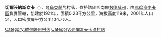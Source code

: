 {{coord|47|23|41|N|29|38|24|E|scale:30000|display=title}}

'''切爾沃納斯京卡'''（{{lang-uk|Червона Стінка}}），是[[烏克蘭|烏克蘭]]的村落，位於該國西南部[[敖德薩州|敖德薩州]]，由[[弗倫濟夫卡區|弗倫濟夫卡區]]負責管轄，始建於1921年，面積0.23平方公里，海拔高度119米，2001年人口31，人口密度每平方公里134.78人。

{{DEFAULTSORT:Червона Стінка}}
[[Category:敖德薩州村落|Category:敖德薩州村落]]
[[Category:弗倫濟夫卡區村落|Category:弗倫濟夫卡區村落]]


{{Odessa-geo-stub}}
